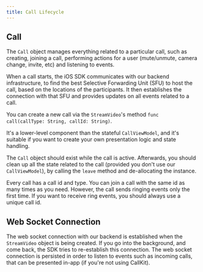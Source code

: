 ```yaml
---
title: Call Lifecycle
---
```


## Call

The `Call` object manages everything related to a particular call, such as creating, joining a call, performing actions for a user (mute/unmute, camera change, invite, etc) and listening to events.

When a call starts, the iOS SDK communicates with our backend infrastructure, to find the best Selective Forwarding Unit (SFU) to host the call, based on the locations of the participants. It then establishes the connection with that SFU and provides updates on all events related to a call.

You can create a new call via the `StreamVideo`'s method `func call(callType: String, callId: String)`.

It's a lower-level component than the stateful `CallViewModel`, and it's suitable if you want to create your own presentation logic and state handling.

The `Call` object should exist while the call is active. Afterwards, you should clean up all the state related to the call (provided you don't use our `CallViewModel`), by calling the `leave` method and de-allocating the instance.

Every call has a call id and type. You can join a call with the same id as many times as you need. However, the call sends ringing events only the first time. If you want to receive ring events, you should always use a unique call id.

## Web Socket Connection

The web socket connection with our backend is established when the `StreamVideo` object is being created. If you go into the background, and come back, the SDK tries to re-establish this connection. The web socket connection is persisted in order to listen to events such as incoming calls, that can be presented in-app (if you're not using CallKit).
